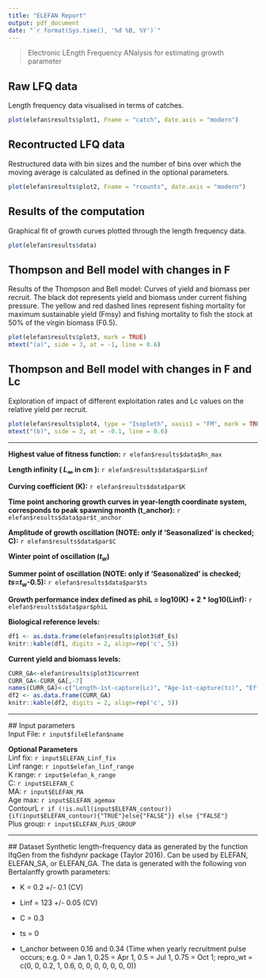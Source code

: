 ```yaml
---
title: "ELEFAN Report"
output: pdf_document
date: "`r format(Sys.time(), '%d %B, %Y')`"
---
```


> Electronic LEngth Frequency ANalysis for estimating growth parameter

## Raw LFQ data

Length frequency data visualised in terms of catches.

```r
plot(elefan$results$plot1, Fname = "catch", date.axis = "modern")
```

## Recontructed LFQ data

Restructured data with bin sizes and the number of bins over which the moving average is calculated as defined in the optional parameters.

```r
plot(elefan$results$plot2, Fname = "rcounts", date.axis = "modern")
```

## Results of the computation

Graphical fit of growth curves plotted through the length frequency data.

```r
plot(elefan$results$data)
```

## Thompson and Bell model with changes in F

Results of the Thompson and Bell model: Curves of yield and biomass per recruit. The black dot represents yield and biomass under current fishing pressure. The yellow and red dashed lines represent fishing mortality for maximum sustainable yield (Fmsy) and fishing mortality to fish the stock at 50% of the virgin biomass (F0.5).

```r
plot(elefan$results$plot3, mark = TRUE)
mtext("(a)", side = 3, at = -1, line = 0.6)
```

## Thompson and Bell model with changes in F and Lc

Exploration of impact of different exploitation rates and Lc values on the relative yield per recruit.

```r
plot(elefan$results$plot4, type = "Isopleth", xaxis1 = "FM", mark = TRUE, contour = 6)
mtext("(b)", side = 3, at = -0.1, line = 0.6)
```


******


**Highest value of fitness function:** `r elefan$results$data$Rn_max`

**Length infinity ( $L_\infty$ in cm ):** `r elefan$results$data$par$Linf`

**Curving coefficient (K):** `r elefan$results$data$par$K`

**Time point anchoring growth curves in year-length coordinate system, corresponds to peak spawning month (t_anchor):** `r elefan$results$data$par$t_anchor`

**Amplitude of growth oscillation (NOTE: only if 'Seasonalized' is checked; C):** `r elefan$results$data$par$C`

**Winter point of oscillation ($t_w$)**

**Summer point of oscillation (NOTE: only if 'Seasonalized' is checked; $ts$=$t_w$-0.5):** `r elefan$results$data$par$ts`

**Growth performance index defined as phiL = log10(K) + 2 * log10(Linf):** `r elefan$results$data$par$phiL`

**Biological reference levels:**
```r
df1 <- as.data.frame(elefan$results$plot3$df_Es)
knitr::kable(df1, digits = 2, align=rep('c', 5))
```

**Current yield and biomass levels:**
```r
CURR_GA<-elefan$results$plot3$current
CURR_GA<-CURR_GA[,-7]
names(CURR_GA)<-c("Length-1st-capture(Lc)", "Age-1st-capture(tc)", "Effort","Fishing mortality", "Catch", "Yield", "Biomass")
df2 <- as.data.frame(CURR_GA)
knitr::kable(df2, digits = 2, align=rep('c', 5))
```

******
  ## Input parameters  
  Input File: `r input$fileElefan$name`  
<!-- Seasonalized: `r input$ELEFAN_SA_seasonalised`   -->

**Optional Parameters**  
  Linf fix: `r input$ELEFAN_Linf_fix`  
Linf range: `r input$elefan_linf_range`  
K range: `r input$elefan_k_range`  
C: `r input$ELEFAN_C`  
MA: `r input$ELEFAN_MA`  
Age max: `r input$ELEFAN_agemax`  
ContourL `r if (!is.null(input$ELEFAN_contour)){if(input$ELEFAN_contour){"TRUE"}else{"FALSE"}} else {"FALSE"}`  
<!-- sqrt: `r if (!is.null(input$ELEFAN_GA_addl.sqrt)){if(input$ELEFAN_GA_addl.sqrt){"TRUE"}else{"FALSE"}} else {"FALSE"}`   -->
Plus group: `r input$ELEFAN_PLUS_GROUP`  

******
  ## Dataset
  Synthetic length-frequency data as generated by the function lfqGen from the fishdynr package (Taylor 2016). Can be used by ELEFAN, ELEFAN_SA, or ELEFAN_GA. The data is generated with the following von Bertalanffy growth parameters:
  
  * K = 0.2 +/- 0.1 (CV)

* Linf = 123 +/- 0.05 (CV)

* C = 0.3

* ts = 0

* t_anchor between 0.16 and 0.34 (Time when yearly recruitment pulse occurs; e.g. 0 = Jan 1, 0.25 = Apr 1, 0.5 = Jul 1, 0.75 = Oct 1; repro_wt = c(0, 0, 0.2, 1, 0.6, 0, 0, 0, 0, 0, 0, 0))